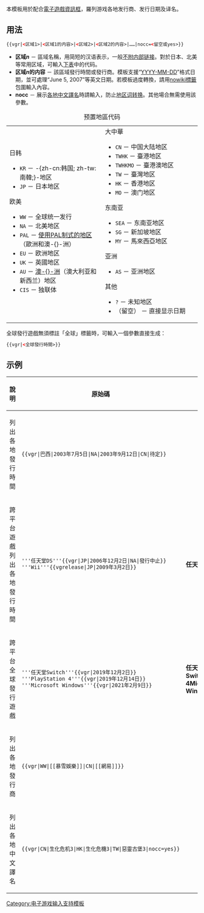{{Documentation subpage}}
{{Lua|Module:Vgr}}

本模板用於配合[[:Category:电子游戏信息框模板|電子遊戲資訊框]]，羅列游戏各地发行商、发行日期及译名。

== 用法 ==

<syntaxhighlight lang="html">{{vgr|<区域1>|<区域1的内容>|<区域2>|<区域2的内容>|……|nocc=<留空或yes>}}</syntaxhighlight>

* '''区域<var>n</var>''' － 區域名稱，用简短的汉语表示，一般[[WP:OVERLINK|不附内部链接]]。對於日本、北美等常用区域，可輸入[[#预置地區代码|下表]]中的代码。
* '''区域<var>n</var>的内容''' － 該區域發行時間或發行商。模板支援“[[ISO 8601|YYYY-MM-DD]]”格式日期，並可處理“June 5, 2007”等英文日期。若模板過度轉換，請用[[Help:编辑页面#控制语法|nowiki標籤]]包圍輸入內容。
* '''nocc''' － 展示[[Template:Infobox VG#official|各地中文譯名]]時請輸入{{para|nocc|yes}}，防止[[Wikipedia:地区词处理#单独转换|地区词转换]]。其他場合無需使用該參數。

{| class="wikitable" id="预置地區代码"
|+ 预置地區代码
|- style="vertical-align: top;"
| style="width: 50%;" |
; 日韩
* <code>KR</code> － -{zh-cn:韩国; zh-tw:南韓;}-地区
* <code>JP</code> － 日本地区
; 欧美
* <code>WW</code> － 全球统一发行
* <code>NA</code> － 北美地区
* <code>PAL</code> － [[PAL区|使用PAL制式的地区]]（歐洲和澳-{}-洲）
* <code>EU</code> － 欧洲地区
* <code>UK</code> － 英國地区
* <code>AU</code> － [[澳大拉西亚|澳-{}-洲]]（澳大利亚和新西兰）地区
* <code>CIS</code> － 独联体
| style="width: 50%;" |
; 大中華
* <code>CN</code> － 中国大陆地区
* <code>TWHK</code> － 臺港地区
* <code>TWHKMO</code> － 臺港澳地区
* <code>TW</code> － 臺灣地区
* <code>HK</code> － 香港地区
* <code>MO</code> － 澳门地区
; 东南亚
* <code>SEA</code> － 东南亚地区
* <code>SG</code> － 新加坡地区
* <code>MY</code> － 馬來西亞地区
; 亚洲
* <code>AS</code> － 亚洲地区
; 其他
* <code>?</code> － 未知地区
* （留空） － 直接显示日期
|}

全球發行遊戲無須標註「全球」標籤時，可輸入一個參數直接生成：
<syntaxhighlight lang="html">{{vgr|<全球發行時間>}}</syntaxhighlight>

== 示例 ==

{| class="wikitable"
! 說明
! 原始碼
! 效果
|-
! 列出各地發行時間
| <syntaxhighlight lang="html">{{vgr|巴西|2003年7月5日|NA|2003年9月12日|CN|待定}}</syntaxhighlight>
| {{vgr|巴西|2003年7月5日|NA|2003年9月12日|CN|待定}}
|-
! 跨平台遊戲列出各地發行時間
| <syntaxhighlight lang="html">'''任天堂DS'''{{vgr|JP|2006年12月2日|NA|發行中止}}
'''Wii'''{{vgrelease|JP|2009年3月2日}}</syntaxhighlight>
| '''任天堂DS'''{{vgr|JP|2006年12月2日|NA|發行中止}}'''Wii'''{{vgrelease|JP|2009年3月2日}}
|-
! 跨平台全球發行遊戲
| <syntaxhighlight lang="html">'''任天堂Switch'''{{vgr|2019年12月2日}}
'''PlayStation 4'''{{vgr|2019年12月14日}}
'''Microsoft Windows'''{{vgr|2021年2月9日}}</syntaxhighlight>
| '''任天堂Switch'''{{vgr|2019年12月2日}}'''PlayStation 4'''{{vgr|2020年1月4日}}'''Microsoft Windows'''{{vgr|2021年2月9日}}
|-
! 列出各地發行商
| <syntaxhighlight lang="html">{{vgr|WW|[[暴雪娛樂]]|CN|[[網易]]}}</syntaxhighlight>
| {{vgr|WW|[[暴雪娛樂]]|CN|[[網易]]}}
|-
! 列出各地中文譯名
| <syntaxhighlight lang="html">{{vgr|CN|生化危机3|HK|生化危機3|TW|惡靈古堡3|nocc=yes}}</syntaxhighlight>
|{{vgr|CN|生化危机3|HK|生化危機3|TW|惡靈古堡3|nocc=yes}}
|}<includeonly>
{{DEFAULTSORT:{{PAGENAME}}}}
[[Category:电子游戏输入支持模板]]
</includeonly>